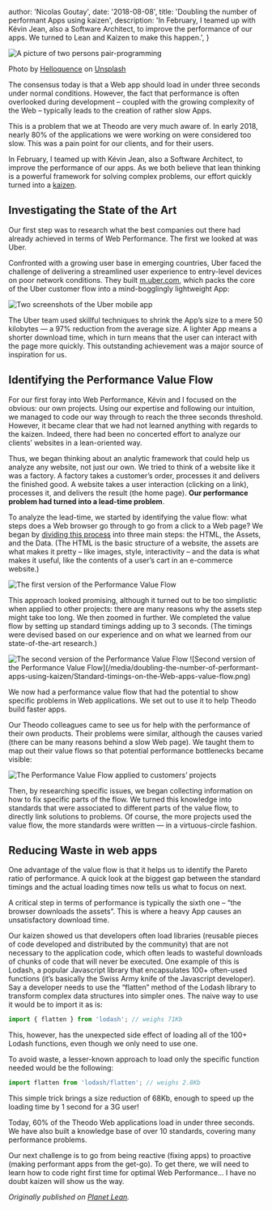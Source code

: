 
  author: 'Nicolas Goutay',
  date: '2018-08-08',
  title: 'Doubling the number of performant Apps using kaizen',
  description:
    'In February, I teamed up with Kévin Jean, also a Software Architect, to improve the performance of our apps. We turned to Lean and Kaizen to make this happen.',
}


<Image src={heroImage} alt="A picture of two persons pair-programming" />

Photo by [Helloquence](https://unsplash.com/photos/5fNmWej4tAA?utm_source=unsplash&utm_medium=referral&utm_content=creditCopyText) on [Unsplash](https://unsplash.com/search/photos/code?utm_source=unsplash&utm_medium=referral&utm_content=creditCopyText)

The consensus today is that a Web app should load in under three seconds under normal conditions. However, the fact that performance is often overlooked during development – coupled with the growing complexity of the Web – typically leads to the creation of rather slow Apps.

This is a problem that we at Theodo are very much aware of. In early 2018, nearly 80% of the applications we were working on were considered too slow. This was a pain point for our clients, and for their users.

In February, I teamed up with Kévin Jean, also a Software Architect, to improve the performance of our apps. As we both believe that lean thinking is a powerful framework for solving complex problems, our effort quickly turned into a [kaizen](http://planet-lean.com/scale-product-theodo-lean-improvement/).

## Investigating the State of the Art

Our first step was to research what the best companies out there had already achieved in terms of Web Performance. The first we looked at was Uber.

Confronted with a growing user base in emerging countries, Uber faced the challenge of delivering a streamlined user experience to entry-level devices on poor network conditions. They built [m.uber.com](https://m.uber.com), which packs the core of the Uber customer flow into a mind-bogglingly lightweight App:

<Image src={uberImage} alt="Two screenshots of the Uber mobile app" />

The Uber team used skillful techniques to shrink the App’s size to a mere 50 kilobytes — a 97% reduction from the average size. A lighter App means a shorter download time, which in turn means that the user can interact with the page more quickly. This outstanding achievement was a major source of inspiration for us.

## Identifying the Performance Value Flow

For our first foray into Web Performance, Kévin and I focused on the obvious: our own projects. Using our expertise and following our intuition, we managed to code our way through to reach the three seconds threshold. However, it became clear that we had not learned anything with regards to the kaizen. Indeed, there had been no concerted effort to analyze our clients’ websites in a lean-oriented way.

Thus, we began thinking about an analytic framework that could help us analyze any website, not just our own. We tried to think of a website like it was a factory. A factory takes a customer’s order, processes it and delivers the finished good. A website takes a user interaction (clicking on a link), processes it, and delivers the result (the home page). **Our performance problem had turned into a lead-time problem**.

To analyze the lead-time, we started by identifying the value flow: what steps does a Web browser go through to go from a click to a Web page? We began by [dividing this process](http://planet-lean.com/lean-work-theodo-software-development/) into three main steps: the HTML, the Assets, and the Data. (The HTML is the basic structure of a website, the assets are what makes it pretty – like images, style, interactivity – and the data is what makes it useful, like the contents of a user’s cart in an e-commerce website.)

<Image src={simplifiedValueFlowImage} alt="The first version of the Performance Value Flow" />

This approach looked promising, although it turned out to be too simplistic when applied to other projects: there are many reasons why the assets step might take too long. We then zoomed in further. We completed the value flow by setting up standard timings adding up to 3 seconds. (The timings were devised based on our experience and on what we learned from our state-of-the-art research.)

<Image src={valueFlowImage} alt="The second version of the Performance Value Flow" />
![Second version of the Performance Value Flow](/media/doubling-the-number-of-performant-apps-using-kaizen/Standard-timings-on-the-Web-apps-value-flow.png)

We now had a performance value flow that had the potential to show specific problems in Web applications. We set out to use it to help Theodo build faster apps.

Our Theodo colleagues came to see us for help with the performance of their own products. Their problems were similar, although the causes varied (there can be many reasons behind a slow Web page). We taught them to map out their value flows so that potential performance bottlenecks became visible:

<Image src={valueFlowOnProjectsImage} alt="The Performance Value Flow applied to customers’ projects" />

Then, by researching specific issues, we began collecting information on how to fix specific parts of the flow. We turned this knowledge into standards that were associated to different parts of the value flow, to directly link solutions to problems. Of course, the more projects used the value flow, the more standards were written — in a virtuous-circle fashion.

## Reducing Waste in web apps

One advantage of the value flow is that it helps us to identify the Pareto ratio of performance. A quick look at the biggest gap between the standard timings and the actual loading times now tells us what to focus on next.

A critical step in terms of performance is typically the sixth one – “the browser downloads the assets”. This is where a heavy App causes an unsatisfactory download time.

Our kaizen showed us that developers often load libraries (reusable pieces of code developed and distributed by the community) that are not necessary to the application code, which often leads to wasteful downloads of chunks of code that will never be executed. One example of this is Lodash, a popular Javascript library that encapsulates 100+ often-used functions (it’s basically the Swiss Army knife of the Javascript developer). Say a developer needs to use the “flatten” method of the Lodash library to transform complex data structures into simpler ones. The naive way to use it would be to import it as is:

```javascript
import { flatten } from 'lodash'; // weighs 71Kb
```

This, however, has the unexpected side effect of loading all of the 100+ Lodash functions, even though we only need to use one.

To avoid waste, a lesser-known approach to load only the specific function needed would be the following:

```javascript
import flatten from 'lodash/flatten'; // weighs 2.8Kb
```

This simple trick brings a size reduction of 68Kb, enough to speed up the loading time by 1 second for a 3G user!

Today, 60% of the Theodo Web applications load in under three seconds. We have also built a knowledge base of over 10 standards, covering many performance problems.

Our next challenge is to go from being reactive (fixing apps) to proactive (making performant apps from the get-go). To get there, we will need to learn how to code right first time for optimal Web Performance… I have no doubt kaizen will show us the way.

_Originally published on [Planet Lean](https://planet-lean.com/doubling-performant-apps-using-kaizen/)._

